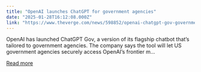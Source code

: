 ```yaml
---
title: "OpenAI launches ChatGPT for government agencies"
date: "2025-01-28T16:12:08.000Z"
link: "https://www.theverge.com/news/598852/openai-chatgpt-gov-government-agencies"
---
```


OpenAI has launched ChatGPT Gov, a version of its flagship chatbot that’s tailored to government agencies. The company says the tool will let US government agencies securely access OpenAI’s frontier m...

[Read more](https://www.theverge.com/news/598852/openai-chatgpt-gov-government-agencies)
